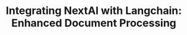 ---
title: 'Integrating NextAI with Langchain: Enhanced Document Processing'
description: 'Description of your new file.'
---